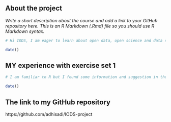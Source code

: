 
## About the project

*Write a short description about the course and add a link to your GitHub repository here. This is an R Markdown (.Rmd) file so you should use R Markdown syntax.*

```r
# Hi IODS, I am eager to learn about open data, open science and data science. I expect to improve my skills on data analysis and interpretation. I also hope to learn new things. This course was highly recommended by a collegue who attended it in the past. So I am excited and ready for learning.

date()

```

## MY experience with exercise set 1

```r
# I am familiar to R but I found some information and suggestion in the book that might be useful.I usually save R file and folders for a particular project in a designated project folder, but never have an RStudio project. This might be usefult to try and see the difference compared to my approach. I am also familiar to most of the contents in chapter 1-4. However it was fun to run the codes and realize ways to improve my codes and plots.

date()

```

## The link to my GitHub repository

https://github.com/adhisadi/IODS-project
